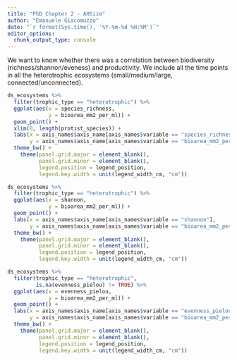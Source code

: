 ```yaml
---
title: "PhD Chapter 2 - AHSize"
author: "Emanuele Giacomuzzo"
date: "`r format(Sys.time(), '%Y-%m-%d %H:%M')`"
editor_options: 
  chunk_output_type: console
---
```


We want to know whether there was a correlation between biodiversity (richness/shannon/eveness) and productivity. We include all the time points in all the heterotrophic ecosystems (small/medium/large, connected/unconnected). 

```r
ds_ecosystems %>%
  filter(trophic_type == "heterotrophic") %>%
  ggplot(aes(x = species_richness,
             y = bioarea_mm2_per_ml)) +
  geom_point() +
  xlim(0, length(protist_species)) +
  labs(x = axis_names$axis_name[axis_names$variable == "species_richness"],
       y = axis_names$axis_name[axis_names$variable == "bioarea_mm2_per_ml"]) + 
  theme_bw() +
    theme(panel.grid.major = element_blank(),
          panel.grid.minor = element_blank(),
          legend.position = legend_position,
          legend.key.width = unit(legend_width_cm, "cm"))
```

```r
ds_ecosystems %>%
  filter(trophic_type == "heterotrophic") %>%
  ggplot(aes(x = shannon,
             y = bioarea_mm2_per_ml)) +
  geom_point() +
  labs(x = axis_names$axis_name[axis_names$variable == "shannon"],
       y = axis_names$axis_name[axis_names$variable == "bioarea_mm2_per_ml"]) + 
  theme_bw() +
    theme(panel.grid.major = element_blank(),
          panel.grid.minor = element_blank(),
          legend.position = legend_position,
          legend.key.width = unit(legend_width_cm, "cm"))
```

```r
ds_ecosystems %>%
  filter(trophic_type == "heterotrophic",
         is.na(evenness_pielou) != TRUE) %>%
  ggplot(aes(x = evenness_pielou,
             y = bioarea_mm2_per_ml)) +
  geom_point() +
  labs(x = axis_names$axis_name[axis_names$variable == "evenness_pielou"],
       y = axis_names$axis_name[axis_names$variable == "bioarea_mm2_per_ml"]) + 
  theme_bw() +
    theme(panel.grid.major = element_blank(),
          panel.grid.minor = element_blank(),
          legend.position = legend_position,
          legend.key.width = unit(legend_width_cm, "cm"))
```